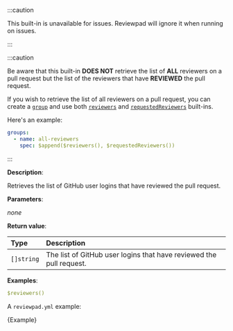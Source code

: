 
:::caution

This built-in is unavailable for issues. Reviewpad will ignore it when running on issues.

:::

:::caution

Be aware that this built-in **DOES NOT** retrieve the list of **ALL** reviewers on a pull request but the list of the reviewers that have **REVIEWED** the pull request.

If you wish to retrieve the list of all reviewers on a pull request, you can create a [`group`](/guides/syntax#group) and use both [`reviewers`](/guides/built-ins#review) and [`requestedReviewers`](/guides/built-ins#requestedreviewers) built-ins.

Here's an example:

```yml
groups:
  - name: all-reviewers
    spec: $append($reviewers(), $requestedReviewers())
```

:::

**Description**:

Retrieves the list of GitHub user logins that have reviewed the pull request.

**Parameters**:

_none_

**Return value**:

| Type       | Description                                                         |
| :--------- | :------------------------------------------------------------------ |
| `[]string` | The list of GitHub user logins that have reviewed the pull request. |

**Examples**:

```yml
$reviewers()
```

A `reviewpad.yml` example:

<CodeBlock language="yml" title="reviewpad.yml">{Example}</CodeBlock>
